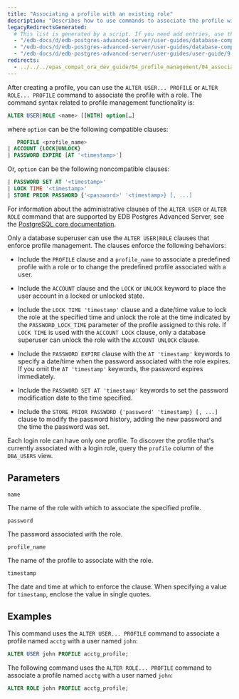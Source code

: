 ```yaml
---
title: "Associating a profile with an existing role"
description: "Describes how to use commands to associate the profile with a role"
legacyRedirectsGenerated:
  # This list is generated by a script. If you need add entries, use the `legacyRedirects` key.
  - "/edb-docs/d/edb-postgres-advanced-server/user-guides/database-compatibility-for-oracle-developers-guide/9.6/Database_Compatibility_for_Oracle_Developers_Guide_v9.6.1.033.html"
  - "/edb-docs/d/edb-postgres-advanced-server/user-guides/database-compatibility-for-oracle-developers-guide/9.5/Database_Compatibility_for_Oracle_Developers_Guide.1.033.html"
  - "/edb-docs/d/edb-postgres-advanced-server/user-guides/user-guide/9.5/EDB_Postgres_Enterprise_Guide.1.030.html"
redirects:
  - ../../../epas_compat_ora_dev_guide/04_profile_management/04_associating_a_profile_with_an_existing_role #generated for docs/epas/reorg-role-use-case-mode
---
```


<div id="associating_a_profile_with_an_existing_role" class="registered_link"></div>

After creating a profile, you can use the `ALTER USER... PROFILE` or `ALTER ROLE... PROFILE` command to associate the profile with a role. The command syntax related to profile management functionality is:

```sql
ALTER USER|ROLE <name> [[WITH] option[…]
```

where `option` can be the following compatible clauses:

```sql
   PROFILE <profile_name>
| ACCOUNT {LOCK|UNLOCK}
| PASSWORD EXPIRE [AT '<timestamp>']
```

Or, `option` can be the following noncompatible clauses:

```sql
| PASSWORD SET AT '<timestamp>'
| LOCK TIME '<timestamp>'
| STORE PRIOR PASSWORD {'<password>' '<timestamp>} [, ...]
```

For information about the administrative clauses of the `ALTER USER` or `ALTER ROLE` command that are supported by EDB Postgres Advanced Server, see the [PostgreSQL core documentation](https://www.postgresql.org/docs/current/static/sql-commands.html).

Only a database superuser can use the `ALTER USER|ROLE` clauses that enforce profile management. The clauses enforce the following behaviors:

-   Include the `PROFILE` clause and a `profile_name` to associate a predefined profile with a role or to change the predefined profile associated with a user.

-   Include the `ACCOUNT` clause and the `LOCK` or `UNLOCK` keyword to place the user account in a locked or unlocked state.

-   Include the `LOCK TIME 'timestamp'` clause and a date/time value to lock the role at the specified time and unlock the role at the time indicated by the `PASSWORD_LOCK_TIME` parameter of the profile assigned to this role. If `LOCK TIME` is used with the `ACCOUNT LOCK` clause, only a database superuser can unlock the role with the `ACCOUNT UNLOCK` clause.

-   Include the `PASSWORD EXPIRE` clause with the `AT 'timestamp'` keywords to specify a date/time when the password associated with the role expires. If you omit the `AT 'timestamp'` keywords, the password expires immediately.

-   Include the `PASSWORD SET AT 'timestamp'` keywords to set the password modification date to the time specified.

-   Include the `STORE PRIOR PASSWORD {'password' 'timestamp} [, ...]` clause to modify the password history, adding the new password and the time the password was set.

Each login role can have only one profile. To discover the profile that's currently associated with a login role, query the `profile` column of the `DBA_USERS` view.

## Parameters

`name`

  The name of the role with which to associate the specified profile.

`password`

  The password associated with the role.

`profile_name`

  The name of the profile to associate with the role.

`timestamp`

  The date and time at which to enforce the clause. When specifying a value for `timestamp`, enclose the value in single quotes.

## Examples

This command uses the `ALTER USER... PROFILE` command to associate a profile named `acctg` with a user named `john`:

```sql
ALTER USER john PROFILE acctg_profile;
```

The following command uses the `ALTER ROLE... PROFILE` command to associate a profile named `acctg` with a user named `john`:

```sql
ALTER ROLE john PROFILE acctg_profile;
```
